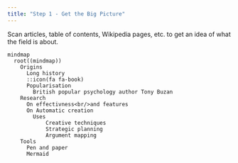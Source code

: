 ```yaml
---
title: "Step 1 - Get the Big Picture"
---
```


Scan articles, table of contents, Wikipedia pages, etc. to get an idea of what the field is about.

```mermaid
mindmap
  root((mindmap))
    Origins
      Long history
      ::icon(fa fa-book)
      Popularisation
        British popular psychology author Tony Buzan
    Research
      On effectivness<br/>and features
      On Automatic creation
        Uses
            Creative techniques
            Strategic planning
            Argument mapping
    Tools
      Pen and paper
      Mermaid
```
